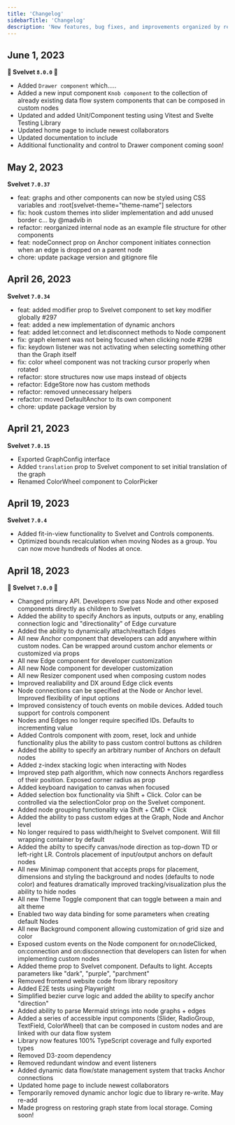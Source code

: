 ```yaml
---
title: 'Changelog'
sidebarTitle: 'Changelog'
description: 'New features, bug fixes, and improvements organized by release'
---
```


## June 1, 2023

**🚀 Svelvet `8.0.0` 🚀**

- Added `Drawer component` which.....
- Added a new input component `Knob component` to the collection of already existing
  data flow system components that can be composed in custom nodes
- Updated and added Unit/Component testing using Vitest and Svelte Testing Library
- Updated home page to include newest collaborators
- Updated documentation to include
- Additional functionality and control to Drawer component coming soon!

## May 2, 2023

**Svelvet `7.0.37`**

- feat: graphs and other components can now be styled using CSS variables and :root[svelvet-theme="theme-name"] selectors
- fix: hook custom themes into slider implementation and add unused border c… by @madvib in
- refactor: reorganized internal node as an example file structure for other components
- feat: nodeConnect prop on Anchor component initiates connection when an edge is dropped on a parent node
- chore: update package version and gitignore file

## April 26, 2023

**Svelvet `7.0.34`**

- feat: added modifier prop to Svelvet component to set key modifier globally #297
- feat: added a new implementation of dynamic anchors
- feat: added let:connect and let:disconnect methods to Node component
- fix: graph element was not being focused when clicking node #298
- fix: keydown listener was not activating when selecting something other than the Graph itself
- fix: color wheel component was not tracking cursor properly when rotated
- refactor: store structures now use maps instead of objects
- refactor: EdgeStore now has custom methods
- refactor: removed unnecessary helpers
- refactor: moved DefaultAnchor to its own component
- chore: update package version by

## April 21, 2023

**Svelvet `7.0.15`**

- Exported GraphConfig interface
- Added `translation` prop to Svelvet component to set initial translation of the graph
- Renamed ColorWheel component to ColorPicker

## April 19, 2023

**Svelvet `7.0.4`**

- Added fit-in-view functionality to Svelvet and Controls components.
- Optimized bounds recalculation when moving Nodes as a group. You can now move hundreds of Nodes at once.

## April 18, 2023

**🚀 Svelvet `7.0.0` 🚀**

- Changed primary API. Developers now pass Node and other exposed components directly as children to Svelvet
- Added the ability to specify Anchors as inputs, outputs or any, enabling connection logic and "directionality" of Edge curvature
- Added the ability to dynamically attach/reattach Edges
- All new Anchor component that developers can add anywhere within custom nodes. Can be wrapped around custom anchor elements or customized via props
- All new Edge component for developer customization
- All new Node component for developer customization
- All new Resizer component used when composing custom nodes
- Improved realiability and DX around Edge click events
- Node connections can be specified at the Node or Anchor level. Improved flexibility of input options
- Improved consistency of touch events on mobile devices. Added touch support for controls component
- Nodes and Edges no longer require specified IDs. Defaults to incrementing value
- Added Controls component with zoom, reset, lock and unhide functionality plus the ability to pass custom control buttons as children
- Added the ability to specify an arbitrary number of Anchors on default nodes
- Added z-index stacking logic when interacting with Nodes
- Improved step path algorithm, which now connects Anchors regardless of their position. Exposed corner radius as prop
- Added keyboard navigation to canvas when focused
- Added selection box functionality via Shift + Click. Color can be controlled via the selectionColor prop on the Svelvet component.
- Added node grouping functionality via Shift + CMD + Click
- Added the ability to pass custom edges at the Graph, Node and Anchor level
- No longer required to pass width/height to Svelvet component. Will fill wrapping container by default
- Added the abilty to specify canvas/node direction as top-down TD or left-right LR. Controls placement of input/output anchors on default nodes
- All new Minimap component that accepts props for placement, dimensions and styling the background and nodes (defaults to node color) and features dramatically improved tracking/visualization plus the ability to hide nodes
- All new Theme Toggle component that can toggle between a main and alt theme
- Enabled two way data binding for some parameters when creating default Nodes
- All new Background component allowing customization of grid size and color
- Exposed custom events on the Node component for on:nodeClicked, on:connection and on:disconnection that developers can listen for when implementing custom nodes
- Added theme prop to Svelvet component. Defaults to light. Accepts parameters like "dark", "purple", "parchment"
- Removed frontend website code from library repository
- Added E2E tests using Playwright
- Simplified bezier curve logic and added the ability to specify anchor "direction"
- Added ability to parse Mermaid strings into node graphs + edges
- Added a series of accessible input components (Slider, RadioGroup, TextField, ColorWheel) that can be composed in custom nodes and are linked with our data flow system
- Library now features 100% TypeScript coverage and fully exported types
- Removed D3-zoom dependency
- Removed redundant window and event listeners
- Added dynamic data flow/state management system that tracks Anchor connections
- Updated home page to include newest collaborators
- Temporarily removed dynamic anchor logic due to library re-write. May re-add
- Made progress on restoring graph state from local storage. Coming soon!
